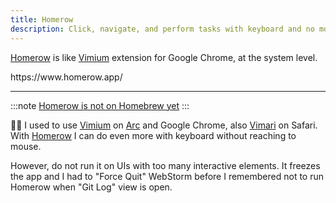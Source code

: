 ```yaml
---
title: Homerow
description: Click, navigate, and perform tasks with keyboard and no mouse.
---
```


[Homerow](https://www.homerow.app/) is like [Vimium](https://chromewebstore.google.com/detail/vimium/dbepggeogbaibhgnhhndojpepiihcmeb) extension for Google Chrome,
at the system level.


<Tabs>
  <TabItem value="download" label="Download">
    https://www.homerow.app/
  </TabItem>
</Tabs>

---

:::note
[Homerow is not on Homebrew yet](https://github.com/nchudleigh/homerow/issues/29)
:::

👨‍💻 I used to use [Vimium](https://chromewebstore.google.com/detail/vimium/dbepggeogbaibhgnhhndojpepiihcmeb) on [Arc](https://arc.net/) and Google Chrome,
also [Vimari](https://apps.apple.com/app/vimari/id1480933944) on Safari.
With [Homerow](https://www.homerow.app/) I can do even more with keyboard without reaching to mouse.

However, do not run it on UIs with too many interactive elements.
It freezes the app and I had to "Force Quit" WebStorm before I remembered not to
run Homerow when "Git Log" view is open.
